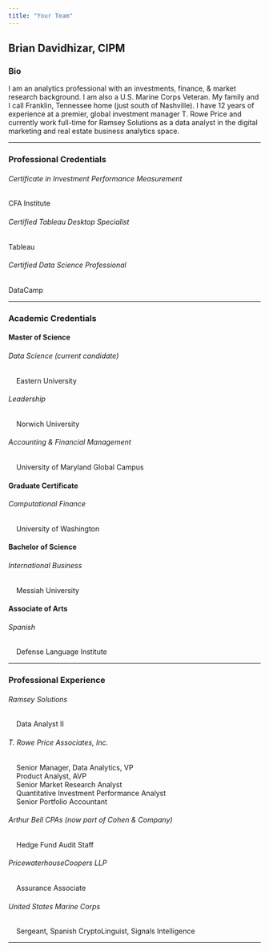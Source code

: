 ```yaml
---
title: "Your Team"
---
```


## Brian Davidhizar, CIPM

### Bio

I am an analytics professional with an investments, finance, & market research background. I am also a U.S. Marine Corps Veteran. My family and I call Franklin, Tennessee home (just south of Nashville). I have 12 years of experience at a premier, global investment manager T. Rowe Price and currently work full-time for Ramsey Solutions as a data analyst in the digital marketing and real estate business analytics space.

------------------------------------------------------------------------

### Professional Credentials

###### Certificate in Investment Performance Measurement

CFA Institute

###### Certified Tableau Desktop Specialist

Tableau

###### Certified Data Science Professional

DataCamp

------------------------------------------------------------------------

### Academic Credentials

#### Master of Science

###### Data Science (current candidate) 

|     Eastern University

###### Leadership

|     Norwich University

###### Accounting & Financial Management 

|     University of Maryland Global Campus

#### Graduate Certificate

###### Computational Finance 

|     University of Washington

#### Bachelor of Science

###### International Business 

|     Messiah University

#### Associate of Arts

###### Spanish 

|     Defense Language Institute

------------------------------------------------------------------------

### Professional Experience

###### Ramsey Solutions

|     Data Analyst II

###### T. Rowe Price Associates, Inc.

|     Senior Manager, Data Analytics, VP
|     Product Analyst, AVP
|     Senior Market Research Analyst
|     Quantitative Investment Performance Analyst
|     Senior Portfolio Accountant

###### Arthur Bell CPAs (now part of Cohen & Company)

|     Hedge Fund Audit Staff

###### PricewaterhouseCoopers LLP

|     Assurance Associate

###### United States Marine Corps

|     Sergeant, Spanish CryptoLinguist, Signals Intelligence

------------------------------------------------------------------------
